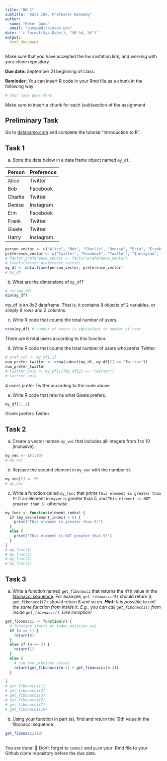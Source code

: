 ```yaml
---
title: "HW 1"
subtitle: "Data 180, Professor Kennedy"
author: 
  name: "Peter Guma"
  email: "gumap@dickinson.edu"
date: '`r format(Sys.Date(), "%B %d, %Y")`'
output: 
  html_document
---
```

Make sure that you have accepted the hw invitation link, and working with your clone repository.

**Due date:** September 21 beginning of class.

**Reminder:** You can insert R code in your Rmd file as a chunk in the following way:
```r
# Your code goes here
```
Make sure to insert a chunk for each (sub)section of the assignment.

## Preliminary Task
Go to [datacamp.com](https://datacamp.com) and complete the tutorial "Introduction to R".


## Task 1
a) Store the data below in a data frame object named `my_df`.


|Person | Preference|
|:------|:----------|
|Alice | Twitter |
| Bob | Facebook |
| Charlie | Twitter |
| Denise | Instagram |
| Erin | Facebook |
| Frank | Twitter |
| Gisele | Twitter |
| Harry | Instagram |

```r
person_vector <- c("Alice", "Bob", "Charlie", "Denise", "Erin", "Frank", "Gisele", "Harry")
preference_vector <- c("Twitter", "Facebook", "Twitter", "Instagram", "Facebook", "Twitter", "Twitter", "Instagram")
# factor_preference_vector <- factor(preference_vector)
# levels(factor_preference_vector)
my_df <- data.frame(person_vector, preference_vector)
# my_df
```

b) What are the dimensions of `my_df`?
```r
# str(my_df)
dim(my_df)
```
my_df is an 8x2 dataframe. That is, it contains 8 objects of 2 variables, or simply 8 rows and 2 columns.

c) Write R code that counts the total number of users.
```r
nrow(my_df) # number of users is equivalent to number of rows
```
There are 8 total users according to this function.

d) Write R code that counts the total number of users who prefer Twitter.
```r
# pref_col <- my_df[,2]
num_prefer_twitter <- nrow(subset(my_df, my_df[2] == "Twitter"))
num_prefer_twitter
# twitter_only <- my_df[1][my_df[2] == "Twitter"]
# twitter_only
```
4 users prefer Twitter according to the code above.

e) Write R code that returns what Gisele prefers.
```r
my_df[7, 2]
```
Gisele prefers Twitter.

## Task 2
a) Create a vector named `my_vec` that includes all integers from 1 to 10 (inclusive).
```r
my_vec <- c(1:10)
# my_vec
```

b) Replace the second element in `my_vec` with the number `99`.
```r
my_vec[2] <- 99
# my_vec
```

c) Write a function called `my_func` that prints `This element is greater than 5!` if an element in `myvec` is greater than 5, and `This element is NOT greater than 5!` otherwise.
```r
my_func <- function(element_index) {
  if (my_vec[element_index] > 5) {
    print("This element is greater than 5!")
  }
  else {
    print("This element is NOT greater than 5!")
  }
}
# my_func(1)
# my_func(2)
# my_func(5)
# my_func(6)
```

## Task 3
a. Write a function named `get_fibonacci` that returns the n'th value in the [fibonacci sequence](https://www.mathsisfun.com/numbers/fibonacci-sequence.html). For example, `get_fibonacci(5)` should return 3; `get_fibonacci(7)` should return 8 and so on. ***Hint:** It is possible to call the same function from inside it. E.g., you can call `get_fibonacci()` from inside `get_fibonacci()`. Like inception!*
```r
get_fibonacci <- function(n) {
  # function starts at index position n=1
  if (n == 1) {
    return(0)
  }
  else if (n == 2) {
    return(1)
  }
  else {
    # sum two previous values
    return(get_fibonacci(n-1) + get_fibonacci(n-2))
  }
  
}
# get_fibonacci(1)
# get_fibonacci(2)
# get_fibonacci(3)
# get_fibonacci(5)
# get_fibonacci(7)
# get_fibonacci(10)
```

b. Using your function in part (a), find and return the 19th value in the fibonacci sequence.
```r
get_fibonacci(19)
```

<br>
You are done! 🏁 Don't forget to `commit` and `push` your .Rmd file to your Github clone repository before the due date.
<br>


